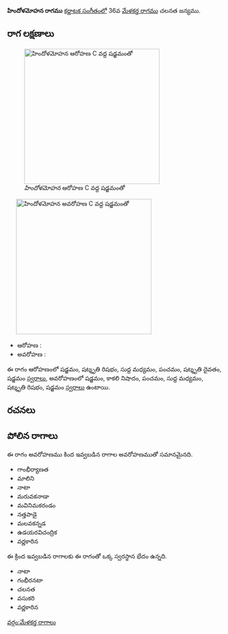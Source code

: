 {{Infobox ragam
	| name          	= హిందోళమోహన
	| synonym	    	= 
	| mela          	= 
	| chakra        	= 
	| janaka        	= 
	| type          	= ఔదవ
	| arohanam      	= {{svaraC|S|R3|M1|P|D3|S'}} 
	| avarohanam    	= {{svaraC|S'|N3|P|M1|R3|S}}
	| jeeva         	=
	| chhaya        	=
	| nyasa         	=
	| vishesha      	= 
	| equivalent  		= 
}}
{{కర్ణాటక సంగీత రాగాలు}}
'''హిందోళమోహన రాగము''' [[కర్ణాటక సంగీతం]]లో 36వ [[మేళకర్త రాగము]] చలనత జన్యము. 


==రాగ లక్షణాలు==
[[Image:hindolamohana_ar_kb2wiki.png|thumb|right|316px|''హిందోళమోహన'' ఆరోహణ C వద్ద షడ్జమంతో]]
	[[Image:hindolamohana_av_kb2wiki.png|thumb|right|316px|''హిందోళమోహన'' అవరోహణ C వద్ద షడ్జమంతో]]

* ఆరోహణ : {{svaraC|S|R3|M1|P|D3|S'}} 
* అవరోహణ : {{svaraC|S'|N3|P|M1|R3|S}}

ఈ రాగం ఆరోహణంలో షడ్జమం, షట్శృతి రిషభం, సుద్ద మధ్యమం, పంచమం, షట్శృతి దైవతం, షడ్జమం [[స్వరాలు]], అవరోహణంలో షడ్జమం, కాకలి  నిషాదం, పంచమం, సుద్ద మధ్యమం, షట్శృతి రిషభం, షడ్జమం [[స్వరాలు]] ఉంటాయి.

==రచనలు==



==పోలిన రాగాలు==
ఈ రాగం అవరోహణము కింద ఇవ్వబడిన రాగాల అవరోహణముతో సమానమైనది.
* గాంభీర్యాణత
* మాలిని
* నాటా
* మరువకనాడా
* మవినిమకరండం
* నత్తపాడై
* మలవకన్నడ
* ఉడయరవిచంద్రిక
* వర్ణకారిన

ఈ క్రింద ఇవ్వబడిన రాగాలకు ఈ రాగంతో ఒక్క స్వరస్థాన భేదం ఉన్నది.
* నాటా
* గంభీరనటా
* చలనత
* వసుకరి
* వర్ణకారిన



[[వర్గం:మేళకర్త రాగాలు]]